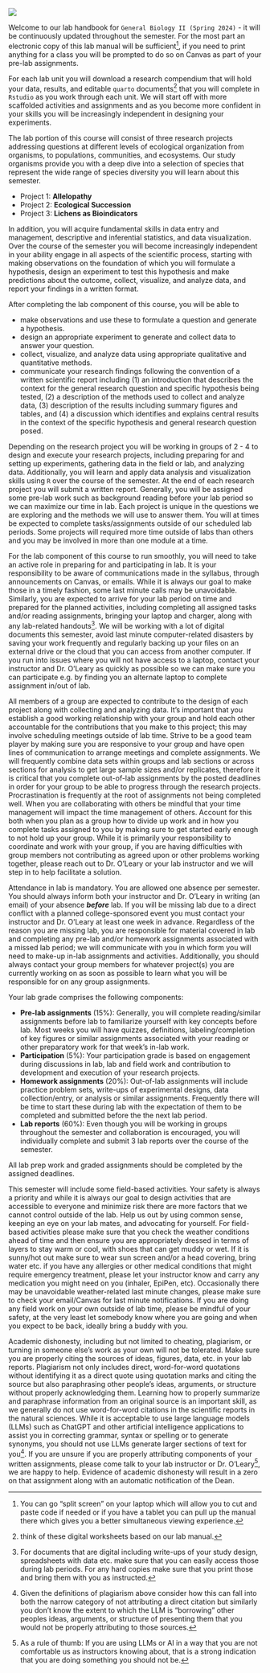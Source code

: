 ![](images/BI104.png){fig-align="center" fig-alt="Course logo BI104 General Biology"}

Welcome to our lab handbook for `General Biology II (Spring 2024)` - it will be continuously updated throughout the semester. For the most part an electronic copy of this lab manual will be sufficient[^index-1], if you need to print anything for a class you will be prompted to do so on Canvas as part of your pre-lab assignments.

[^index-1]: You can go "split screen" on your laptop which will allow you to cut and paste code if needed or if you have a tablet you can pull up the manual there which gives you a better simultaneous viewing experience.

For each lab unit you will download a research compendium that will hold your data, results, and editable `quarto` documents[^index-2] that you will complete in `Rstudio` as you work through each unit. We will start off with more scaffolded activities and assignments and as you become more confident in your skills you will be increasingly independent in designing your experiments.

[^index-2]: think of these digital worksheets based on our lab manual.

The lab portion of this course will consist of three research projects addressing questions at different levels of ecological organization from organisms, to populations, communities, and ecosystems. Our study organisms provide you with a deep dive into a selection of species that represent the wide range of species diversity you will learn about this semester.

-   Project 1: **Allelopathy**
-   Project 2: **Ecological Succession**
-   Project 3: **Lichens as Bioindicators**

In addition, you will acquire fundamental skills in data entry and management, descriptive and inferential statistics, and data visualization. Over the course of the semester you will become increasingly independent in your ability engage in all aspects of the scientific process, starting with making observations on the foundation of which you will formulate a hypothesis, design an experiment to test this hypothesis and make predictions about the outcome, collect, visualize, and analyze data, and report your findings in a written format.

After completing the lab component of this course, you will be able to

-   make observations and use these to formulate a question and generate a hypothesis.
-   design an appropriate experiment to generate and collect data to answer your question.
-   collect, visualize, and analyze data using appropriate qualitative and quantitative methods.
-   communicate your research findings following the convention of a written scientific report including (1) an introduction that describes the context for the general research question and specific hypothesis being tested, (2) a description of the methods used to collect and analyze data, (3) description of the results including summary figures and tables, and (4) a discussion which identifies and explains central results in the context of the specific hypothesis and general research question posed.

Depending on the research project you will be working in groups of 2 - 4 to design and execute your research projects, including preparing for and setting up experiments, gathering data in the field or lab, and analyzing data. Additionally, you will learn and apply data analysis and visualization skills using `R` over the course of the semester. At the end of each research project you will submit a written report. Generally, you will be assigned some pre-lab work such as background reading before your lab period so we can maximize our time in lab. Each project is unique in the questions we are exploring and the methods we will use to answer them. You will at times be expected to complete tasks/assignments outside of our scheduled lab periods. Some projects will required more time outside of labs than others and you may be involved in more than one module at a time.

For the lab component of this course to run smoothly, you will need to take an active role in preparing for and participating in lab. It is your responsibility to be aware of communications made in the syllabus, through announcements on Canvas, or emails. While it is always our goal to make those in a timely fashion, some last minute calls may be unavoidable. Similarly, you are expected to arrive for your lab period on time and prepared for the planned activities, including completing all assigned tasks and/or reading assignments, bringing your laptop and charger, along with any lab-related handouts[^index-3]. We will be working with a lot of digital documents this semester, avoid last minute computer-related disasters by saving your work frequently and regularly backing up your files on an external drive or the cloud that you can access from another computer. If you run into issues where you will not have access to a laptop, contact your instructor and Dr. O'Leary as quickly as possible so we can make sure you can participate e.g. by finding you an alternate laptop to complete assignment in/out of lab.

[^index-3]: For documents that are digital including write-ups of your study design, spreadsheets with data etc. make sure that you can easily access those during lab periods. For any hard copies make sure that you print those and bring them with you as instructed.

All members of a group are expected to contribute to the design of each project along with collecting and analyzing data. It's important that you establish a good working relationship with your group and hold each other accountable for the contributions that you make to this project; this may involve scheduling meetings outside of lab time. Strive to be a good team player by making sure you are responsive to your group and have open lines of communication to arrange meetings and complete assignments. We will frequently combine data sets within groups and lab sections or across sections for analysis to get large sample sizes and/or replicates, therefore it is critical that you complete out-of-lab assignments by the posted deadlines in order for your group to be able to progress through the research projects. Procrastination is frequently at the root of assignments not being completed well. When you are collaborating with others be mindful that your time management will impact the time management of others. Account for this both when you plan as a group how to divide up work and in how you complete tasks assigned to you by making sure to get started early enough to not hold up your group. While it is primarily your responsibility to coordinate and work with your group, if you are having difficulties with group members not contributing as agreed upon or other problems working together, please reach out to Dr. O'Leary or your lab instructor and we will step in to help facilitate a solution.

Attendance in lab is mandatory. You are allowed one absence per semester. You should always inform both your instructor and Dr. O'Leary in writing (an email) of your absence ***before*** lab. If you will be missing lab due to a direct conflict with a planned college-sponsored event you must contact your instructor and Dr. O'Leary at least one week in advance. Regardless of the reason you are missing lab, you are responsible for material covered in lab and completing any pre-lab and/or homework assignments associated with a missed lab period; we will communicate with you in which form you will need to make-up in-lab assignments and activities. Additionally, you should always contact your group members for whatever project(s) you are currently working on as soon as possible to learn what you will be responsible for on any group assignments.

Your lab grade comprises the following components:

-   **Pre-lab assignments** (15%): Generally, you will complete reading/similar assignments before lab to familiarize yourself with key concepts before lab. Most weeks you will have quizzes, definitions, labeling/completion of key figures or similar assignments associated with your reading or other preparatory work for that week's in-lab work.
-   **Participation** (5%): Your participation grade is based on engagement during discussions in lab, lab and field work and contribution to development and execution of your research projects.
-   **Homework assignments** (20%): Out-of-lab assignments will include practice problem sets, write-ups of experimental designs, data collection/entry, or analysis or similar assignments. Frequently there will be time to start these during lab with the expectation of them to be completed and submitted before the the next lab period.
-   **Lab reports** (60%): Even though you will be working in groups throughout the semester and collaboration is encouraged, you will individually complete and submit 3 lab reports over the course of the semester.

All lab prep work and graded assignments should be completed by the assigned deadlines.

This semester will include some field-based activities. Your safety is always a priority and while it is always our goal to design activities that are accessible to everyone and minimize risk there are more factors that we cannot control outside of the lab. Help us out by using common sense, keeping an eye on your lab mates, and advocating for yourself. For field-based activities please make sure that you check the weather conditions ahead of time and then ensure you are appropriately dressed in terms of layers to stay warm or cool, with shoes that can get muddy or wet. If it is sunny/hot out make sure to wear sun screen and/or a head covering, bring water etc. if you have any allergies or other medical conditions that might require emergency treatment, please let your instructor know and carry any medication you might need on you (inhaler, EpiPen, etc). Occasionally there may be unavoidable weather-related last minute changes, please make sure to check your email/Canvas for last minute notifications. If you are doing any field work on your own outside of lab time, please be mindful of your safety, at the very least let somebody know where you are going and when you expect to be back, ideally bring a buddy with you.

Academic dishonesty, including but not limited to cheating, plagiarism, or turning in someone else's work as your own will not be tolerated. Make sure you are properly citing the sources of ideas, figures, data, etc. in your lab reports. Plagiarism not only includes direct, word-for-word quotations without identifying it as a direct quote using quotation marks and citing the source but also paraphrasing other people's ideas, arguments, or structure without properly acknowledging them. Learning how to properly summarize and paraphrase information from an original source is an important skill, as we generally do not use word-for-word citations in the scientific reports in the natural sciences. While it is acceptable to use large language models (LLMs) such as ChatGPT and other artificial intelligence applications to assist you in correcting grammar, syntax or spelling or to generate synonyms, you should not use LLMs generate larger sections of text for you[^index-4]. If you are unsure if you are properly attributing components of your written assignments, please come talk to your lab instructor or Dr. O'Leary[^index-5], we are happy to help. Evidence of academic dishonesty will result in a zero on that assignment along with an automatic notification of the Dean.

[^index-4]: Given the definitions of plagiarism above consider how this can fall into both the narrow category of not attributing a direct citation but similarly you don't know the extent to which the LLM is "borrowing" other peoples ideas, arguments, or structure of presenting them that you would not be properly attributing to those sources.

[^index-5]: As a rule of thumb: If you are using LLMs or AI in a way that you are not comfortable us as instructors knowing about, that is a strong indication that you are doing something you should not be.
